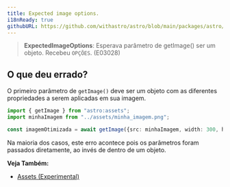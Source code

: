 ```yaml
---
title: Expected image options.
i18nReady: true
githubURL: https://github.com/withastro/astro/blob/main/packages/astro/src/core/errors/errors-data.ts
---
```


> **ExpectedImageOptions**: Esperava parâmetro de getImage() ser um objeto. Recebeu `OPÇÕES`. (E03028)

## O que deu errado?

O primeiro parâmetro de `getImage()` deve ser um objeto com as diferentes propriedades a serem aplicadas em sua imagem.

```ts
import { getImage } from "astro:assets";
import minhaImagem from "../assets/minha_imagem.png";

const imagemOtimizada = await getImage({src: minhaImagem, width: 300, height: 300});
```

Na maioria dos casos, este erro acontece pois os parâmetros foram passados diretamente, ao invés de dentro de um objeto.

**Veja Também:**
-  [Assets (Experimental)](/pt-br/guides/assets/)
